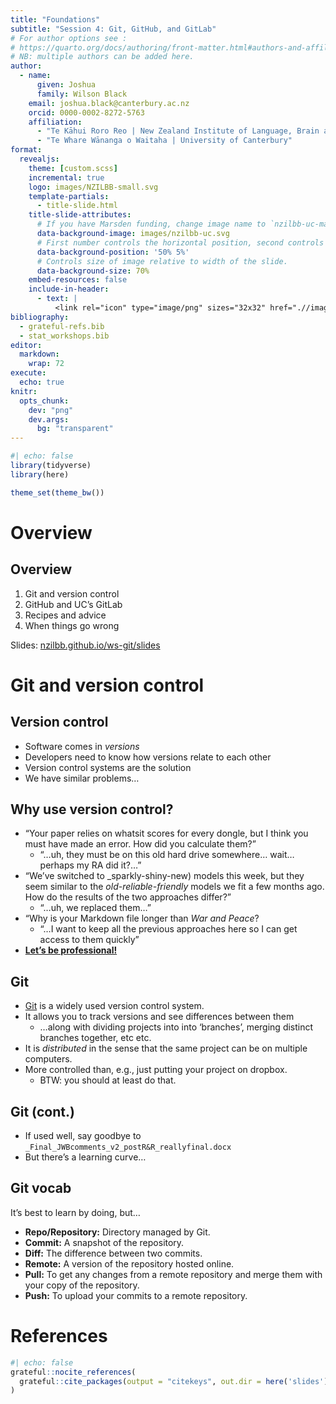 ```yaml
---
title: "Foundations"
subtitle: "Session 4: Git, GitHub, and GitLab"
# For author options see : 
# https://quarto.org/docs/authoring/front-matter.html#authors-and-affiliations
# NB: multiple authors can be added here.
author:
  - name:
      given: Joshua
      family: Wilson Black
    email: joshua.black@canterbury.ac.nz
    orcid: 0000-0002-8272-5763
    affiliation: 
      - "Te Kāhui Roro Reo | New Zealand Institute of Language, Brain and Behaviour"
      - "Te Whare Wānanga o Waitaha | University of Canterbury"
format:
  revealjs:
    theme: [custom.scss]
    incremental: true
    logo: images/NZILBB-small.svg
    template-partials:
      - title-slide.html
    title-slide-attributes:
      # If you have Marsden funding, change image name to `nzilbb-uc-marsden.svg`
      data-background-image: images/nzilbb-uc.svg
      # First number controls the horizontal position, second controls vertical.
      data-background-position: '50% 5%'
      # Controls size of image relative to width of the slide.
      data-background-size: 70%
    embed-resources: false
    include-in-header:
      - text: |
          <link rel="icon" type="image/png" sizes="32x32" href=".//images/fav.png" />
bibliography: 
  - grateful-refs.bib
  - stat_workshops.bib
editor: 
  markdown: 
    wrap: 72
execute: 
  echo: true
knitr:
  opts_chunk: 
    dev: "png"
    dev.args: 
      bg: "transparent"
---
```


```r
#| echo: false
library(tidyverse)
library(here)

theme_set(theme_bw())
```

# Overview

## Overview

1. Git and version control
2. GitHub and UC's GitLab
3. Recipes and advice
4. When things go wrong

::: fragment
Slides:
[nzilbb.github.io/ws-git/slides](https://nzilbb.github.io/ws-data-vis/slides)
:::

# Git and version control

## Version control

- Software comes in *versions*
- Developers need to know how versions relate to each other
- Version control systems are the solution
- We have similar problems...

## {background-image="http://www.phdcomics.com/comics/archive/phd101212s.gif" background-size="contain"}

## Why use version control? {.smaller}

- "Your paper relies on whatsit scores for every dongle, but I think you must have
made an error. How did you calculate them?"
    - "...uh, they must be on this old hard drive somewhere... wait... perhaps my
    RA did it?..."
- "We've switched to _sparkly-shiny-new) models this week, but they seem similar to 
the _old-reliable-friendly_ models we fit a few months ago. How do the results of 
the two approaches differ?"
    - "...uh, we replaced them..."
- "Why is your Markdown file longer than _War and Peace_?
    - "...I want to keep all the previous approaches here so I can get access to
    them quickly"
- **[Let's be professional!](https://youtu.be/8qzVV7eEiaI?si=aBV7MhDKTGp_cjK8)**

## Git

- [Git](https://en.wikipedia.org/wiki/Git) is a widely used version control system.
- It allows you to track versions and see differences between them
    - ...along with dividing projects into into 'branches', merging distinct
    branches together, etc etc.
- It is *distributed* in the sense that the same project can be on multiple 
computers.
- More controlled than, e.g., just putting your project on dropbox.
    - BTW: you should at least do that.
    
## Git (cont.)

- If used well, say goodbye to `_Final_JWBcomments_v2_postR&R_reallyfinal.docx`
- But there's a learning curve...

## {background-iframe="https://www.youtube.com/embed/BHPb94X0NJE?si=XvxcFPHe0CHZAn44&amp;start=64" background-color="black"}

## Git vocab

::: fragment
It's best to learn by doing, but...

:::

- **Repo/Repository:** Directory managed by Git.
- **Commit:** A snapshot of the repository.
- **Diff:** The difference between two commits.
- **Remote:** A version of the repository hosted online.
- **Pull:** To get any changes from a remote repository and merge them with
your copy of the repository.
- **Push:** To upload your commits to a remote repository.


# References

```r
#| echo: false
grateful::nocite_references(
  grateful::cite_packages(output = "citekeys", out.dir = here('slides'))
)
```

::: refs
:::
